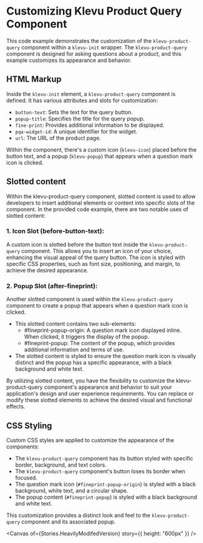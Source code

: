 
<Meta of={Stories} />

# Customizing Klevu Product Query Component

This code example demonstrates the customization of the `klevu-product-query`
component within a `klevu-init` wrapper. The `klevu-product-query` component is
designed for asking questions about a product, and this example customizes its
appearance and behavior.

## HTML Markup

Inside the `klevu-init` element, a `klevu-product-query` component is defined.
It has various attributes and slots for customization:

- `button-text`: Sets the text for the query button.
- `popup-title`: Specifies the title for the query popup.
- `fine-print`: Provides additional information to be displayed.
- `pqa-widget-id`: A unique identifier for the widget.
- `url`: The URL of the product page.

Within the component, there's a custom icon (`klevu-icon`) placed before the
button text, and a popup (`klevu-popup`) that appears when a question mark icon
is clicked.

## Slotted content

Within the klevu-product-query component, slotted content is used to allow
developers to insert additional elements or content into specific slots of the
component. In the provided code example, there are two notable uses of slotted
content:

### 1. Icon Slot (before-button-text):

A custom icon is slotted before the button text inside the `klevu-product-query`
component. This allows you to insert an icon of your choice, enhancing the
visual appeal of the query button. The icon is styled with specific CSS
properties, such as font size, positioning, and margin, to achieve the desired
appearance.

### 2. Popup Slot (after-fineprint):

Another slotted component is used within the `klevu-product-query` component to
create a popup that appears when a question mark icon is clicked.

- This slotted content contains two sub-elements:
  - #fineprint-popup-origin: A question mark icon displayed inline. When
    clicked, it triggers the display of the popup.
  - #fineprint-popup: The content of the popup, which provides additional
    information and terms of use.
- The slotted content is styled to ensure the question mark icon is visually
  distinct and the popup has a specific appearance, with a black background and
  white text.

By utilizing slotted content, you have the flexibility to customize the
klevu-product-query component's appearance and behavior to suit your
application's design and user experience requirements. You can replace or modify
these slotted elements to achieve the desired visual and functional effects.

## CSS Styling

Custom CSS styles are applied to customize the appearance of the components:

- The `klevu-product-query` component has its button styled with specific
  border, background, and text colors.
- The `klevu-product-query` component's button loses its border when focused.
- The question mark icon (`#fineprint-popup-origin`) is styled with a black
  background, white text, and a circular shape.
- The popup content (`#fineprint-popup`) is styled with a black background and
  white text.

This customization provides a distinct look and feel to the
`klevu-product-query` component and its associated popup.

<Canvas of={Stories.HeavilyModifedVersion} story={{ height: "600px" }} />
